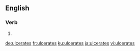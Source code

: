 ==English==

===Verb===
{{head|en|verb form}}

# {{en-third-person singular of|ulcerate}}

[[de:ulcerates]]
[[fr:ulcerates]]
[[ku:ulcerates]]
[[ja:ulcerates]]
[[vi:ulcerates]]